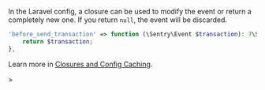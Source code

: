In the Laravel config, a closure can be used to modify the event or return a completely new one. If you return `null`, the event will be discarded.

```php {filename:config/sentry.php}
'before_send_transaction' => function (\Sentry\Event $transaction): ?\Sentry\Event {
    return $transaction;
},
```

<Alert>

Learn more in [Closures and Config Caching](/platforms/php/guides/laravel/configuration/laravel-options/#closures-and-config-caching).

</Alert>>
